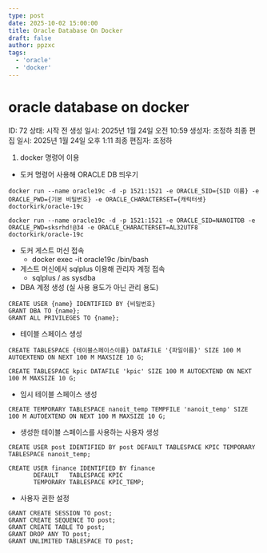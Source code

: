 ```yaml
---
type: post
date: 2025-10-02 15:00:00
title: Oracle Database On Docker
draft: false
author: ppzxc
tags:
  - 'oracle'
  - 'docker'
---
```


# oracle database on docker

ID: 72
상태: 시작 전
생성 일시: 2025년 1월 24일 오전 10:59
생성자: 조정하
최종 편집 일시: 2025년 1월 24일 오후 1:11
최종 편집자: 조정하

1. docker 명령어 이용
- 도커 명령어 사용해 ORACLE DB 띄우기

```docker
docker run --name oracle19c -d -p 1521:1521 -e ORACLE_SID={SID 이름} -e ORACLE_PWD={기본 비밀번호} -e ORACLE_CHARACTERSET={캐릭터셋} doctorkirk/oracle-19c
```

```docker
docker run --name oracle19c -d -p 1521:1521 -e ORACLE_SID=NANOITDB -e ORACLE_PWD=sksrhd!@34 -e ORACLE_CHARACTERSET=AL32UTF8 doctorkirk/oracle-19c
```

- 도커 게스트 머신 접속
    - docker exec -it oracle19c /bin/bash
- 게스트 머신에서 sqlplus 이용해 관리자 계정 접속
    - sqlplus / as sysdba
- DBA 계정 생성 (실 사용 용도가 아닌 관리 용도)

```docker
CREATE USER {name} IDENTIFIED BY {비밀번호}
GRANT DBA TO {name};
GRANT ALL PRIVILEGES TO {name};
```

- 테이블 스페이스 생성

```docker
CREATE TABLESPACE {테이블스페이스이름} DATAFILE '{파일이름}' SIZE 100 M AUTOEXTEND ON NEXT 100 M MAXSIZE 10 G;
```

```docker
CREATE TABLESPACE kpic DATAFILE 'kpic' SIZE 100 M AUTOEXTEND ON NEXT 100 M MAXSIZE 10 G;
```

- 임시 테이블 스페이스 생성

```docker
CREATE TEMPORARY TABLESPACE nanoit_temp TEMPFILE 'nanoit_temp' SIZE 100 M AUTOEXTEND ON NEXT 100 M MAXSIZE 10 G;
```

- 생성한 테이블 스페이스를 사용하는 사용자 생성

```docker
CREATE USER post IDENTIFIED BY post DEFAULT TABLESPACE KPIC TEMPORARY TABLESPACE nanoit_temp;
```

```docker
CREATE USER finance IDENTIFIED BY finance
       DEFAULT   TABLESPACE KPIC
       TEMPORARY TABLESPACE KPIC_TEMP;
```

- 사용자 권한 설정

```docker
GRANT CREATE SESSION TO post;
GRANT CREATE SEQUENCE TO post;
GRANT CREATE TABLE TO post;
GRANT DROP ANY TO post;
GRANT UNLIMITED TABLESPACE TO post;
```